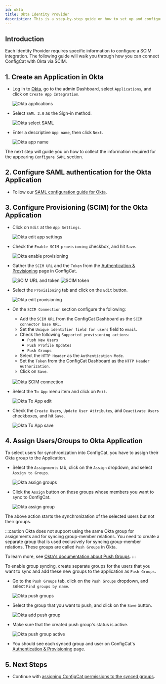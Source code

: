 ```yaml
---
id: okta
title: Okta Identity Provider
description: This is a step-by-step guide on how to set up and configure Okta as a SAML Identity Provider for your organization.
---
```



## Introduction

Each Identity Provider requires specific information to configure a SCIM integration. The following guide will walk you through how you can connect ConfigCat with Okta via SCIM.

## 1. Create an Application in Okta

- Log in to <a href="https://login.okta.com/" target="_blank">Okta</a>, go to the admin Dashboard, select `Applications`, and click on `Create App Integration`.

  <img className="bordered-img" src="/docs/assets/scim/okta/create_app.png" alt="Okta applications" decoding="async" loading="lazy" />

- Select `SAML 2.0` as the Sign-in method.

  <img className="bordered-img" src="/docs/assets/scim/okta/app_type.png" alt="Okta select SAML" decoding="async" loading="lazy"/>

- Enter a descriptive `App name`, then click `Next`.

  <img className="bordered-img" src="/docs/assets/scim/okta/app_name.png" alt="Okta app name" decoding="async" loading="lazy"/>

The next step will guide you on how to collect the information required for the appearing `Configure SAML` section.

## 2. Configure SAML authentication for the Okta Application

- Follow our [SAML configuration guide for Okta](../../../saml/identity-providers/okta/#2-configure-saml-for-the-okta-application).

## 3. Configure Provisioning (SCIM) for the Okta Application

- Click on `Edit` at the `App Settings`.
   
  <img className="bordered-img" src="/docs/assets/scim/okta/edit_settings.png" alt="Okta edit app settings" decoding="async" loading="lazy"/>

- Check the `Enable SCIM provisioning` checkbox, and hit `Save`.
   
  <img className="bordered-img" src="/docs/assets/scim/okta/enable_provisioning.png" alt="Okta enable provisioning" decoding="async" loading="lazy"/>

- Gather the `SCIM URL` and the `Token` from the <a href="https://app.configcat.com/organization/authentication/" target="_blank" rel="noopener noreferrer">Authentication & Provisioning</a> page in ConfigCat.

  <img className="bordered-img" src="/docs/assets/scim/dashboard/token_generate_url.png" alt="SCIM URL and token" decoding="async" loading="lazy"/>

  <img className="bordered-img" src="/docs/assets/scim/dashboard/token.png" alt="SCIM token" decoding="async" loading="lazy"/>

- Select the `Provisioning` tab and click on the `Edit` button.
   
  <img className="bordered-img" src="/docs/assets/scim/okta/edit_provisioning.png" alt="Okta edit provisioning" decoding="async" loading="lazy"/>

- On the `SCIM Connection` section configure the following:
  - Add the `SCIM URL` from the ConfigCat Dashboard as the `SCIM connector base URL`.
  - Set the `Unique identifier field for users` field to `email`.
  - Check the following `Supported provisioning actions`:
    - `Push New Users`
    - `Push Profile Updates`
    - `Push Groups`
  - Select the `HTTP Header` as the `Authentication Mode`.
  - Set the `Token` from the ConfigCat Dashboard as the `HTTP Header Authorization`.
  - Click on `Save`.<br/><br/>
  
  <img className="bordered-img" src="/docs/assets/scim/okta/scim_connection.png" alt="Okta SCIM connection" decoding="async" loading="lazy"/>

- Select the `To App` menu item and click on `Edit`.
   
  <img className="bordered-img" src="/docs/assets/scim/okta/to_app_edit.png" alt="Okta To App edit" decoding="async" loading="lazy"/>

- Check the `Create Users`, `Update User Attributes`, and `Deactivate Users` checkboxes, and hit `Save`.
   
  <img className="bordered-img" src="/docs/assets/scim/okta/to_app_save.png" alt="Okta To App save" decoding="async" loading="lazy"/>

## 4. Assign Users/Groups to Okta Application

To select users for synchronization into ConfigCat, you have to assign their Okta group to the Application.

- Select the `Assignments` tab, click on the `Assign` dropdown, and select `Assign to Groups`.

  <img className="bordered-img" src="/docs/assets/scim/okta/assign_groups.png" alt="Okta assign groups" decoding="async" loading="lazy"/>

- Click the `Assign` button on those groups whose members you want to sync to ConfigCat.

  <img className="bordered-img" src="/docs/assets/scim/okta/assign_group.png" alt="Okta assign group" decoding="async" loading="lazy"/>

The above action starts the synchronization of the selected users but not their groups.

:::caution
Okta does not support using the same Okta group for assignments and for syncing group-member relations. 
You need to create a separate group that is used exclusively for syncing group-member relations.
These groups are called `Push Groups` in Okta. 

To learn more, see <a href="https://help.okta.com/en-us/content/topics/users-groups-profiles/usgp-about-group-push.htm" target="_blank" rel="noopener noreferrer">Okta's documentation about Push Groups</a>.
:::

To enable group syncing, create separate groups for the users that you want to sync and add these new groups to the application as `Push Groups`.

- Go to the `Push Groups` tab, click on the `Push Groups` dropdown, and select `Find groups by name`.
 
  <img className="bordered-img" src="/docs/assets/scim/okta/push_groups.png" alt="Okta push groups" decoding="async" loading="lazy"/>

- Select the group that you want to push, and click on the `Save` button.

  <img className="bordered-img" src="/docs/assets/scim/okta/add_push_group.png" alt="Okta add push group" decoding="async" loading="lazy"/>

- Make sure that the created push group's status is active.

  <img className="bordered-img" src="/docs/assets/scim/okta/push_group_active.png" alt="Okta push group active" decoding="async" loading="lazy"/>

- You should see each synced group and user on ConfigCat's <a href="https://app.configcat.com/organization/authentication/" target="_blank" rel="noopener noreferrer">Authentication & Provisioning</a> page.

## 5. Next Steps

- Continue with [assigning ConfigCat permissions to the synced groups](../overview.mdx#groups).
